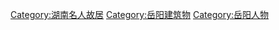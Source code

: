 {{DEFAULTSORT:Yue岳阳市}}
[[Category:湖南名人故居|Category:湖南名人故居]]
[[Category:岳阳建筑物|Category:岳阳建筑物]]
[[Category:岳阳人物|Category:岳阳人物]]